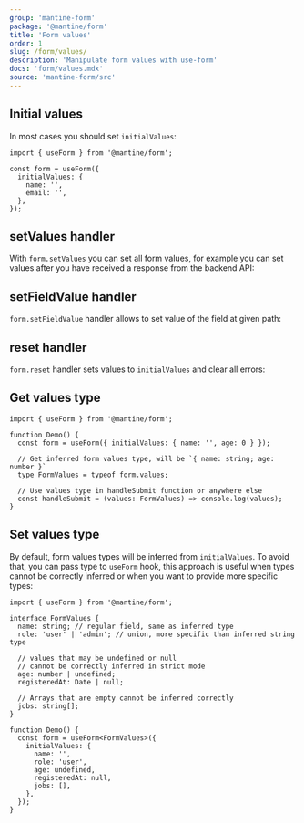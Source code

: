 ```yaml
---
group: 'mantine-form'
package: '@mantine/form'
title: 'Form values'
order: 1
slug: /form/values/
description: 'Manipulate form values with use-form'
docs: 'form/values.mdx'
source: 'mantine-form/src'
---
```



## Initial values

In most cases you should set `initialValues`:

```tsx
import { useForm } from '@mantine/form';

const form = useForm({
  initialValues: {
    name: '',
    email: '',
  },
});
```

## setValues handler

With `form.setValues` you can set all form values, for example you can set values after you have received a response from the backend API:

<Demo data={FormDemos.setValues} />

## setFieldValue handler

`form.setFieldValue` handler allows to set value of the field at given path:

<Demo data={FormDemos.setFieldValue} />

## reset handler

`form.reset` handler sets values to `initialValues` and clear all errors:

<Demo data={FormDemos.reset} />

## Get values type

```tsx
import { useForm } from '@mantine/form';

function Demo() {
  const form = useForm({ initialValues: { name: '', age: 0 } });

  // Get inferred form values type, will be `{ name: string; age: number }`
  type FormValues = typeof form.values;

  // Use values type in handleSubmit function or anywhere else
  const handleSubmit = (values: FormValues) => console.log(values);
}
```

## Set values type

By default, form values types will be inferred from `initialValues`.
To avoid that, you can pass type to `useForm` hook, this approach is useful when
types cannot be correctly inferred or when you want to provide more specific types:

```tsx
import { useForm } from '@mantine/form';

interface FormValues {
  name: string; // regular field, same as inferred type
  role: 'user' | 'admin'; // union, more specific than inferred string type

  // values that may be undefined or null
  // cannot be correctly inferred in strict mode
  age: number | undefined;
  registeredAt: Date | null;

  // Arrays that are empty cannot be inferred correctly
  jobs: string[];
}

function Demo() {
  const form = useForm<FormValues>({
    initialValues: {
      name: '',
      role: 'user',
      age: undefined,
      registeredAt: null,
      jobs: [],
    },
  });
}
```
